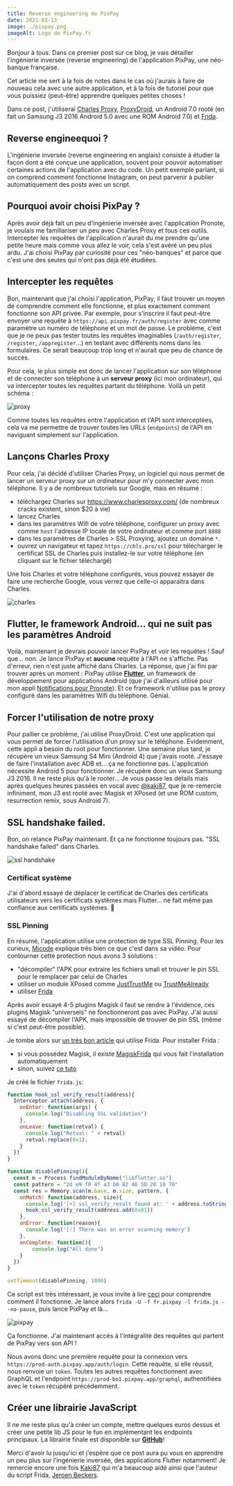 ```yaml
---
title: Reverse engineering de PixPay
date: 2021-03-13
image: ./pixpay.png
imageAlt: Logo de PixPay.fr
---
```


Bonjour à tous. Dans ce premier post sur ce blog, je vais détailler l'ingénierie inversée (reverse engineering) de l'application PixPay, une néo-banque française.

Cet article me sert à la fois de notes dans le cas où j'aurais à faire de nouveau cela avec une autre application, et à la fois de tutoriel pour que vous puissiez (peut-être) apprendre quelques petites choses !

Dans ce post, j'utiliserai [Charles Proxy](https://charlesproxy.com), [ProxyDroid](https://play.google.com/store/apps/details?id=org.proxydroid), un Android 7.0 rooté (en fait un Samsung J3 2016 Android 5.0 avec une ROM Android 7.0) et [Frida](https://frida.re). 

## Reverse engineequoi ?

L'ingénierie inversée (reverse engineering en anglais) consiste à étudier la façon dont a été conçue une application, souvent pour pouvoir automatiser certaines actions de l'application avec du code. Un petit exemple parlant, si on comprend comment fonctionne Instagram, on peut parvenir à publier automatiquement des posts avec un script.

## Pourquoi avoir choisi PixPay ?

Après avoir déjà fait un peu d'ingénierie inversée avec l'application Pronote, je voulais me familiariser un peu avec Charles Proxy et tous ces outils. Intercepter les requêtes de l'application n'aurait du me prendre qu'une petite heure mais comme vous allez le voir, cela s'est avéré un peu plus ardu. J'ai choisi PixPay par curiosité pour ces "néo-banques" et parce que c'est une des seules qui n'ont pas déjà été étudiées.

## Intercepter les requêtes

Bon, maintenant que j'ai choisi l'application, PixPay, il faut trouver un moyen de comprendre comment elle fonctionne, et plus exactement comment fonctionne son API privée. Par exemple, pour s'inscrire il faut peut-être envoyer une requête à `https://api.pixpay.fr/auth/register` avec comme paramètre un numéro de téléphone et un mot de passe. Le problème, c'est que je ne peux pas tester toutes les requêtes imaginables (`/auth/register`, `/register`, `/appregister`...) en testant avec différents noms dans les formulaires. Ce serait beaucoup trop long et n'aurait que peu de chance de succès.

Pour cela, le plus simple est donc de lancer l'application sur son téléphone et de connecter son téléphone à un **serveur proxy** (ici mon ordinateur), qui va intercepter toutes les requêtes partant du téléphone. Voilà un petit schéma :

![proxy](./proxy.png)

Comme toutes les requêtes entre l'application et l'API sont interceptées, cela va me permettre de trouver toutes les URLs (`endpoints`) de l'API en naviguant simplement sur l'application.

## Lançons Charles Proxy

Pour cela, j'ai décidé d'utiliser Charles Proxy, un logiciel qui nous permet de lancer un serveur proxy sur un ordinateur pour m'y connecter avec mon téléphone. Il y a de nombreux tutoriels sur Google, mais en résumé :
* téléchargez Charles sur https://www.charlesproxy.com/ (de nombreux cracks existent, sinon $20 à vie)
* lancez Charles
* dans les paramètres Wifi de votre téléphone, configurer un proxy avec comme `host` l'adresse IP locale de votre ordinateur et comme port `8888`
* dans les paramètres de Charles > SSL Proxying, ajoutez un domaine `*`.
* ouvrez un navigateur et tapez `https://chls.pro/ssl` pour télécharger le certificat SSL de Charles puis installez-le sur votre téléphone (en cliquant sur le fichier téléchargé)

Une fois Charles et votre téléphone configurés, vous pouvez essayer de faire une recherche Google, vous verrez que celle-ci apparaitra dans Charles.

![charles](./charles-google.png)

## Flutter, le framework Android... qui ne suit pas les paramètres Android

Voilà, maintenant je devrais pouvoir lancer PixPay et voir les requêtes ! Sauf que... non. Je lance PixPay et **aucune** requête à l'API ne s'affiche. Pas d'erreur, rien n'est juste affiché dans Charles. La réponse, que j'ai fini par trouver après un moment : PixPay utilise **[Flutter](http://flutter.dev/)**, un framework de développement pour applications Android (que j'ai d'ailleurs utilisé pour mon appli [Notifications pour Pronote](https://github.com/pronote-notifications/pronote-notifications-app)). Et ce framework n'utilise pas le proxy configuré dans les paramètres Wifi du téléphone. Génial.

## Forcer l'utilisation de notre proxy

Pour pallier ce problème, j'ai utilisé ProxyDroid. C'est une application qui vous permet de forcer l'utilisation d'un proxy sur le téléphone. Évidemment, cette appli a besoin du root pour fonctionner. Une semaine plus tard, je récupère un vieux Samsung S4 Mini (Android 4) que j'avais rooté. J'essaye de faire l'installation avec ADB et... ça ne fonctionne pas. L'application nécessite Android 5 pour fonctionner. Je récupère donc un vieux Samsung J3 2016. Il ne reste plus qu'à le rooter... Je vous passe les détails mais après quelques heures passées en vocal avec [@kaki87](https://github.com/kaki87), que je re-remercie infiniment, mon J3 est rooté avec Magisk et XPosed (et une ROM custom, resurrection remix, sous Android 7).

## SSL handshake failed.

Bon, on relance PixPay maintenant. Et ça ne fonctionne toujours pas. "SSL handshake failed" dans Charles.

![ssl handshake](./pixpay-failed.png)

### Certificat système 

J'ai d'abord essayé de déplacer le certificat de Charles des certificats utilisateurs vers les certificats systèmes mais Flutter... ne fait même pas confiance aux certificats systèmes. 🙂

### SSL Pinning

En résumé, l'application utilise une protection de type SSL Pinning. Pour les curieux, [Micode](https://www.youtube.com/watch?v=AzhnqtQKKHM) explique très bien ce que c'est dans sa vidéo. Pour contourner cette protection nous avons 3 solutions :
* "décompiler" l'APK pour extraire les fichiers smali et trouver le pin SSL pour le remplacer par celui de Charles
* utiliser un module XPosed comme [JustTrustMe](https://github.com/Fuzion24/JustTrustMe) ou [TrustMeAlready](https://github.com/ViRb3/TrustMeAlready)
* utiliser [Frida](https://frida.re/)

Après avoir essayé 4-5 plugins Magisk il faut se rendre à l'évidence, ces plugins Magisk "universels" ne fonctionneront pas avec PixPay. J'ai aussi essayé de décompiler l'APK, mais impossible de trouver de pin SSL (même si c'est peut-être possible).

Je tombe alors sur [un très bon article](https://blog.nviso.eu/2019/08/13/intercepting-traffic-from-android-flutter-applications/) qui utilise Frida. Pour installer Frida :
* si vous possédez Magisk, il existe [MagiskFrida](https://github.com/AeonLucid/MagiskFrida) qui vous fait l'installation automatiquement
* sinon, suivez [ce tuto](https://frida.re/docs/android/)

Je créé le fichier `frida.js`:
```js
function hook_ssl_verify_result(address){
  Interceptor.attach(address, {
    onEnter: function(args) {
      console.log("Disabling SSL validation")
    },
    onLeave: function(retval) {
      console.log("Retval: " + retval)
      retval.replace(0x1);
    }
  })
}

function disablePinning(){
  const m = Process.findModuleByName("libflutter.so")
  const pattern = "2d e9 f0 4f a3 b0 82 46 50 20 10 70"
  const res = Memory.scan(m.base, m.size, pattern, {
    onMatch: function(address, size){
      console.log('[+] ssl_verify_result found at: ' + address.toString())
      hook_ssl_verify_result(address.add(0x01))
    }, 
    onError: function(reason){
      console.log('[!] There was an error scanning memory')
    },
    onComplete: function(){
        console.log("All done")
    }
  })
}

setTimeout(disablePinning, 1000)
```

Ce script est très intéressant, je vous invite à lire [ceci](https://blog.nviso.eu/2019/08/13/intercepting-traffic-from-android-flutter-applications/) pour comprendre comment il fonctionne.
Je lance alors `frida -U -f fr.pixpay -l frida.js --no-pause`, puis lance PixPay et là... 

![pixpay](./charles-pixpay.png)

Ça fonctionne. J'ai maintenant accès à l'intégralité des requêtes qui partent de PixPay vers son API !

Nous avons donc une première requête pour la connexion vers `https://prod-auth.pixpay.app/auth/login`. Cette requête, si elle réussit, nous renvoie un `token`. 
Toutes les autres requêtes fonctionnent avec GraphQL et l'endpoint `https://prod-bo1.pixpay.app/graphql`, authentifiées avec le `token` récupéré précédemment.

## Créer une librairie JavaScript

Il ne me reste plus qu'à créer un compte, mettre quelques euros dessus et créer une petite lib JS pour le fun en implémentant les endpoints principaux.
La librairie finale est disponible sur **[GitHub](https://github.com/Androz2091/pixpay-api)**!

Merci d'avoir lu jusqu'ici et j'espère que ce post aura pu vous en apprendre un peu plus sur l'ingénierie inversée, des applications Flutter notamment! Je remercie encore une fois [Kaki87](https://github.com/kaki87) qui m'a beaucoup aidé ainsi que l'auteur du script Frida, [Jeroen Beckers](https://blog.nviso.eu/author/dauntless/).
